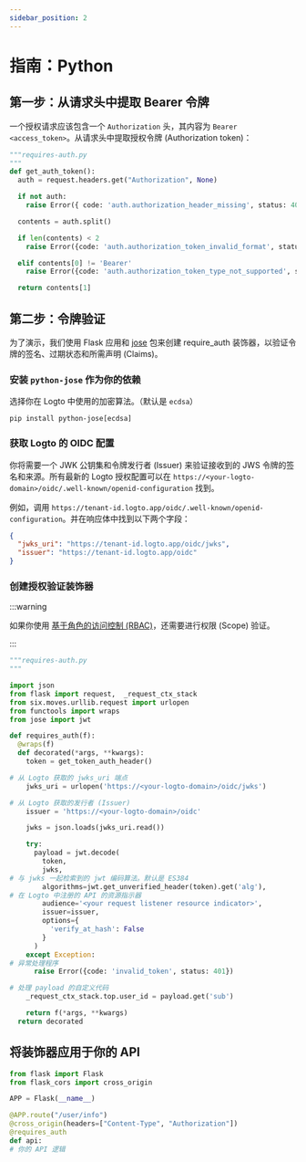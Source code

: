 ```yaml
---
sidebar_position: 2
---
```


# 指南：Python

## 第一步：从请求头中提取 Bearer 令牌

一个授权请求应该包含一个 `Authorization` 头，其内容为 `Bearer <access_token>`。从请求头中提取授权令牌 (Authorization token)：

```python
"""requires-auth.py
"""
def get_auth_token():
  auth = request.headers.get("Authorization", None)

  if not auth:
    raise Error({ code: 'auth.authorization_header_missing', status: 401 })

  contents = auth.split()

  if len(contents) < 2
    raise Error({code: 'auth.authorization_token_invalid_format', status: 401})

  elif contents[0] != 'Bearer'
    raise Error({code: 'auth.authorization_token_type_not_supported', status: 401})

  return contents[1]
```

## 第二步：令牌验证

为了演示，我们使用 Flask 应用和 [jose](https://github.com/mpdavis/python-jose) 包来创建 require_auth 装饰器，以验证令牌的签名、过期状态和所需声明 (Claims)。

### 安装 `python-jose` 作为你的依赖

选择你在 Logto 中使用的加密算法。（默认是 `ecdsa`）

```
pip install python-jose[ecdsa]

```

### 获取 Logto 的 OIDC 配置

你将需要一个 JWK 公钥集和令牌发行者 (Issuer) 来验证接收到的 JWS 令牌的签名和来源。所有最新的 Logto 授权配置可以在 `https://<your-logto-domain>/oidc/.well-known/openid-configuration` 找到。

例如，调用 `https://tenant-id.logto.app/oidc/.well-known/openid-configuration`。并在响应体中找到以下两个字段：

```json
{
  "jwks_uri": "https://tenant-id.logto.app/oidc/jwks",
  "issuer": "https://tenant-id.logto.app/oidc"
}
```

### 创建授权验证装饰器

:::warning

如果你使用 [基于角色的访问控制 (RBAC)](/authorization/role-based-access-control/protect-api-resources-with-rbac)，还需要进行权限 (Scope) 验证。

:::

```python
"""requires-auth.py
"""

import json
from flask import request,  _request_ctx_stack
from six.moves.urllib.request import urlopen
from functools import wraps
from jose import jwt

def requires_auth(f):
  @wraps(f)
  def decorated(*args, **kwargs):
    token = get_token_auth_header()

# 从 Logto 获取的 jwks_uri 端点
    jwks_uri = urlopen('https://<your-logto-domain>/oidc/jwks')

# 从 Logto 获取的发行者 (Issuer)
    issuer = 'https://<your-logto-domain>/oidc'

    jwks = json.loads(jwks_uri.read())

    try:
      payload = jwt.decode(
        token,
        jwks,
# 与 jwks 一起检索到的 jwt 编码算法。默认是 ES384
        algorithms=jwt.get_unverified_header(token).get('alg'),
# 在 Logto 中注册的 API 的资源指示器
        audience='<your request listener resource indicator>',
        issuer=issuer,
        options={
          'verify_at_hash': False
        }
      )
    except Exception:
# 异常处理程序
      raise Error({code: 'invalid_token', status: 401})

# 处理 payload 的自定义代码
    _request_ctx_stack.top.user_id = payload.get('sub')

    return f(*args, **kwargs)
  return decorated
```

## 将装饰器应用于你的 API

```python
from flask import Flask
from flask_cors import cross_origin

APP = Flask(__name__)

@APP.route("/user/info")
@cross_origin(headers=["Content-Type", "Authorization"])
@requires_auth
def api:
# 你的 API 逻辑
```
